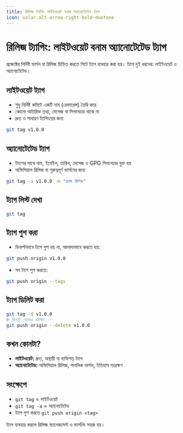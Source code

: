 ```yaml
---
title: রিলিজ ট্যাগিং লাইটওয়েট বনাম অ্যানোটেটেড ট্যাগ
icon: solar:alt-arrow-right-bold-duotone
---
```


# রিলিজ ট্যাগিং: লাইটওয়েট বনাম অ্যানোটেটেড ট্যাগ

প্রজেক্টের নির্দিষ্ট ভার্সন বা রিলিজ চিহ্নিত করতে গিটে ট্যাগ ব্যবহার করা হয়। ট্যাগ দুই ধরনের: লাইটওয়েট ও অ্যানোটেটেড।

## লাইটওয়েট ট্যাগ
- শুধু নির্দিষ্ট কমিটে একটি নাম (রেফারেন্স) তৈরি করে
- কোনো অতিরিক্ত তথ্য, মেসেজ বা সিগনেচার থাকে না
- দ্রুত ও সাধারণ ট্যাগিংয়ের জন্য

```sh
git tag v1.0.0
```

## অ্যানোটেটেড ট্যাগ
- ট্যাগের সাথে নাম, ইমেইল, তারিখ, মেসেজ ও GPG সিগনেচার যুক্ত হয়
- অফিসিয়াল রিলিজ বা গুরুত্বপূর্ণ ভার্সনের জন্য

```sh
git tag -a v1.0.0 -m "প্রথম রিলিজ"
```

## ট্যাগ লিস্ট দেখা
```sh
git tag
```

## ট্যাগ পুশ করা
- ডিফল্টভাবে ট্যাগ পুশ হয় না, আলাদাভাবে করতে হয়:
```sh
git push origin v1.0.0
```
- সব ট্যাগ পুশ করতে:
```sh
git push origin --tags
```

## ট্যাগ ডিলিট করা
```sh
git tag -d v1.0.0
# রিমোট থেকেও ডিলিট:
git push origin --delete v1.0.0
```

## কখন কোনটা?
- **লাইটওয়েট:** দ্রুত, অস্থায়ী বা ব্যক্তিগত ট্যাগ
- **অ্যানোটেটেড:** অফিসিয়াল রিলিজ, পাবলিক ভার্সন, ইতিহাস সংরক্ষণ

## সংক্ষেপে
- `git tag` = লাইটওয়েট
- `git tag -a` = অ্যানোটেটেড
- ট্যাগ পুশ করতে `git push origin <tag>`

ট্যাগ ব্যবহার করলে রিলিজ ম্যানেজমেন্ট ও ভার্সনিং সহজ হয়।
